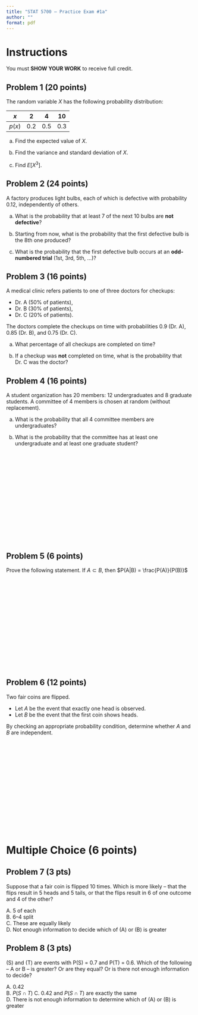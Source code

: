 ```yaml
---
title: "STAT 5700 – Practice Exam #1a"
author: ""
format: pdf
---
```


# Instructions
You must **SHOW YOUR WORK** to receive full credit.

## Problem 1 (20 points)

The random variable $X$ has the following probability distribution:

| $x$ | 2   | 4   | 10  |
|-----|-----|-----|-----|
| $p(x)$ | 0.2 | 0.5 | 0.3 |

(a) Find the expected value of $X$.  

(b) Find the variance and standard deviation of $X$.  

(c) Find $E[X^3]$.  

\pagebreak

## Problem 2 (24 points)

A factory produces light bulbs, each of which is defective with probability $0.12$, independently of others.  

(a) What is the probability that at least 7 of the next 10 bulbs are **not defective**?  

(b) Starting from now, what is the probability that the first defective bulb is the 8th one produced?  

(c) What is the probability that the first defective bulb occurs at an **odd-numbered trial** (1st, 3rd, 5th, …)?  

\pagebreak

## Problem 3 (16 points)

A medical clinic refers patients to one of three doctors for checkups:  

- Dr. A (50% of patients),  
- Dr. B (30% of patients),  
- Dr. C (20% of patients).  

The doctors complete the checkups on time with probabilities 0.9 (Dr. A), 0.85 (Dr. B), and 0.75 (Dr. C).  

(a) What percentage of all checkups are completed on time?  

(b) If a checkup was **not** completed on time, what is the probability that Dr. C was the doctor?  

\pagebreak

## Problem 4 (16 points)

A student organization has 20 members: 12 undergraduates and 8 graduate students. A committee of 4 members is chosen at random (without replacement).  

(a) What is the probability that all 4 committee members are undergraduates?  

(b) What is the probability that the committee has at least one undergraduate and at least one graduate student?  

\
\
\
\
\
\
\
\
\
\
\
\
\
\

## Problem 5 (6 points)

Prove the following statement. If $A \subset B$, then $P(A|B) = \frac{P(A)}{P(B)}$ 

\
\
\
\
\
\
\
\
\
\
\
\
\
\

## Problem 6 (12 points)

Two fair coins are flipped.  

- Let $A$ be the event that exactly one head is observed.  
- Let $B$ be the event that the first coin shows heads.  

By checking an appropriate probability condition, determine whether $A$ and $B$ are independent.  

\
\
\
\
\
\
\
\
\
\
\
\
\
\

\pagebreak

# Multiple Choice (6 points)

## Problem 7 (3 pts)

Suppose that a fair coin is flipped 10 times. Which is more likely – that the flips result in 5 heads and 5 tails, or that the flips result in 6 of one outcome and 4 of the other?  

A. 5 of each  
B. 6–4 split  
C. These are equally likely  
D. Not enough information to decide which of (A) or (B) is greater  

## Problem 8 (3 pts)

\(S\) and \(T\) are events with P(S) = 0.7 and P(T) = 0.6. Which of the following – A or B – is greater? Or are they equal? Or is there not enough information to decide?  

A. 0.42  
B. $P(S \cap T)$ 
C. 0.42 and $P(S \cap T)$ are exactly the same  
D. There is not enough information to determine which of (A) or (B) is greater  

 

